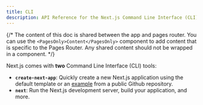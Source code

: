 ```yaml
---
title: CLI
description: API Reference for the Next.js Command Line Interface (CLI) tools.
---
```


{/* The content of this doc is shared between the app and pages router. You can use the `<PagesOnly>Content</PagesOnly>` component to add content that is specific to the Pages Router. Any shared content should not be wrapped in a component. */}

Next.js comes with **two** Command Line Interface (CLI) tools:

- **`create-next-app`**: Quickly create a new Next.js application using the default template or an [example](https://github.com/vercel/next.js/tree/canary/examples) from a public Github repository.
- **`next`**: Run the Next.js development server, build your application, and more.
